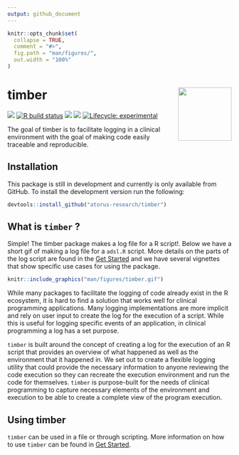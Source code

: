 ```yaml
---
output: github_document
---
```


<!-- README.md is generated from README.Rmd. Please edit that file -->

```r
knitr::opts_chunk$set(
  collapse = TRUE,
  comment = "#>",
  fig.path = "man/figures/",
  out.width = "100%"
)
```

# timber  <img src="man/figures/logo.png" align="right" alt="" width="120" />

<!-- badges: start -->
[<img src="http://pharmaverse.org/shields/timber.svg">](https://pharmaverse.org)
[![R build status](https://github.com/atorus-research/timber/workflows/R-CMD-check/badge.svg)](https://github.com/atorus-research/timber/actions?workflow=R-CMD-check)
[<img src="https://img.shields.io/codecov/c/github/atorus-research/timber">](https://codecov.io/gh/atorus-research/timber)
[<img src="https://img.shields.io/badge/License-MIT-blue.svg">](https://github.com/atorus-research/timber/blob/master/LICENSE.md)
[![Lifecycle: experimental](https://img.shields.io/badge/lifecycle-experimental-orange.svg)](https://lifecycle.r-lib.org/articles/stages.html#experimental-1)
<!-- badges: end -->

The goal of timber is to facilitate logging in a clinical environment with the goal of making code easily traceable and reproducible.

## Installation

This package is still in development and currently is only available from GitHub. To install the development version run the following:

```r
devtools::install_github("atorus-research/timber")
```

## What is ```timber``` ?

Simple!  The timber package makes a log file for a R script!.  Below we have a short gif of
making a log file for a `adsl.R` script.  More details on the parts of the log script
are found in the [Get Started](https://atorus-research.github.io/timber/articles/timber.html) and
we have several vignettes that show specific use cases for using the package.


```r
knitr::include_graphics("man/figures/timber.gif")
```


While many packages to facilitate the logging of code already exist in the R ecosystem, it is hard to find a solution that works well for clinical programming applications.  Many logging implementations are more implicit and rely on user input to create the log for the execution of a script.  While this is useful for logging specific events of an application, in clinical programming a log has a set purpose.  

```timber``` is built around the concept of creating a log for the execution of an R script that provides an overview of what happened as well as the environment that it happened in.  We set out to create a flexible logging utility that could provide the necessary information to anyone reviewing the code execution so they can recreate the execution environment and run the code for themselves.  ```timber``` is purpose-built for the needs of clinical programming to capture necessary elements of the environment and execution to be able to create a complete view of the program execution.

## Using timber
```timber``` can be used in a file or through scripting.  More information on how to use ```timber``` can be found in [Get Started](https://atorus-research.github.io/timber/articles/timber.html).

